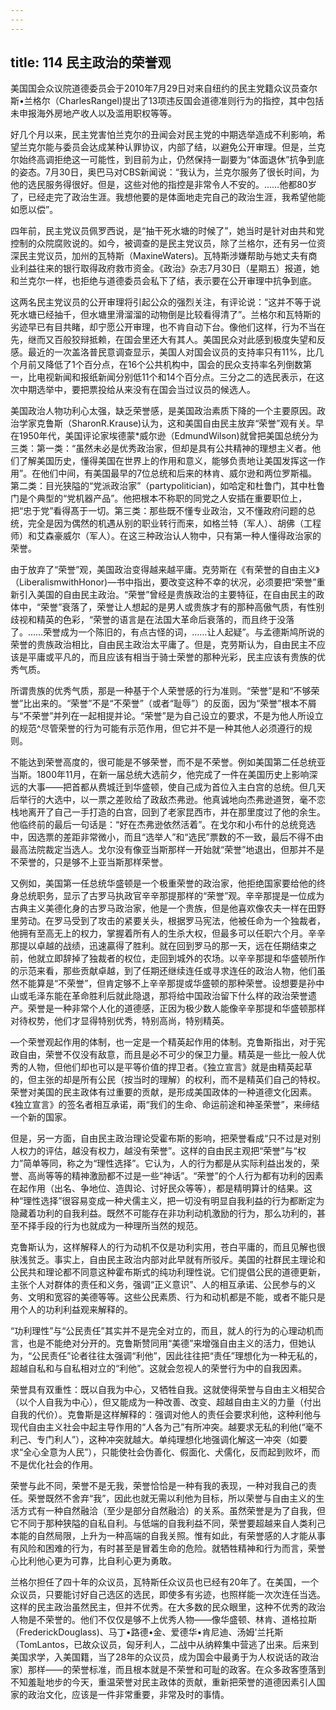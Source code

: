 ```yaml
---
---
---
```

title: 114 民主政治的荣誉观
---





美国国会众议院道德委员会于2010年7月29日对来自纽约的民主党籍众议员查尔斯•兰格尔（CharlesRangel)提出了13项违反国会道德准则行为的指控，其中包括未申报海外房地产收人以及滥用职权等等。

好几个月以来，民主党害怕兰克尔的丑闻会对民主党的中期选举造成不利影响，希望兰克尔能与委员会达成某种认罪协议，内部了结，以避免公开审理。但是，兰克尔始终高调拒绝这一可能性，到目前为止，仍然保持一副要为“体面退休”抗争到底的姿态。7月30日，奥巴马对CBS新闻说：“我认为，兰克尔服务了很长时间，为他的选民服务得很好。但是，这些对他的指控是非常令人不安的。……他都80岁了，已经走完了政治生涯。我想他要的是体面地走完自己的政治生涯，我希望他能如愿以偿”。

四年前，民主党议员佩罗西说，是“抽干死水塘的时候了”，她当时是针对由共和党控制的众院腐败说的。如今，被调查的是民主党议员，除了兰格尔，还有另一位资深民主党议员，加州的瓦特斯（MaxineWaters)。瓦特斯涉嫌帮助与她丈夫有商业利益往来的银行取得政府救市资金。《政治》杂志7月30日（星期五）报道，她和兰克尔一样，也拒绝与道德委员会私下了结，表示要在公开审理中抗争到底。

这两名民主党议员的公开审理将引起公众的强烈关注，有评论说：“这并不等于说死水塘已经抽千，但水塘里滑溜溜的动物倒是比较看得清了”。兰格尔和瓦特斯的劣迹早已有目共睹，却宁愿公开审理，也不肯自动下台。像他们这样，行为不当在先，继而又百般狡辩抵赖，在国会里还大有其人。美国民众对此感到极度失望和反感。最近的一次盖洛普民意调查显示，美国人对国会议员的支持率只有11%，比几个月前又降低了1个百分点，在16个公共机构中，国会的民众支持率名列倒数第一，比电视新闻和报纸新闻分别低11个和14个百分点。三分之二的选民表示，在这次中期选举中，要把票投给从来没有在国会当过议员的候选人。

美国政治人物功利心太强，缺乏荣誉感，是美国政治素质下降的一个主要原因。政治学家克鲁斯（SharonR.Krause)认为，这和美国自由民主放弃“荣誉”观有关。早在1950年代，美国评论家埃德蒙*威尔逊（EdmundWilson)就曾把美国总统分为三类：第一类：“虽然未必是优秀政治家，但却是具有公共精神的理想主义者。他们了解美国历史，懂得美国在世界上的作用和意义，能够负责地让美国发挥这一作用”。在他们中间，有美国最早的7位总统和后来的林肯、威尔逊和两位罗斯福。第二类：目光狭隘的“党派政治家”（partypolitician)，如哈定和杜鲁门，其中杜鲁门是个典型的“党机器产品”。他把根本不称职的同党之人安插在重要职位上，把“忠于党”看得髙于一切。第三类：那些既不懂专业政治，又不懂政府问题的总统，完全是因为偶然的机遇从别的职业转行而来，如格兰特（军人）、胡佛（工程师）和艾森豪威尔（军人）。在这三种政治认人物中，只有第一种人懂得政治家的荣誉。

由于放弃了“荣誉”观，美国政治变得越来越平庸。克劳斯在《有荣誉的自由主义》（LiberalismwithHonor)—书中指出，要改变这种不幸的状况，必须要把“荣誉”重新引入美国的自由民主政治。“荣誉”曾经是贵族政治的主要特征，在自由民主的政体中，“荣誉”衰落了，荣誉让人想起的是男人或贵族才有的那种高傲气质，有性别歧视和精英的色彩，“荣誉的语言是在法国大革命后衰落的，而且终于没落了。……荣誉成为一个陈旧的，有点古怪的词，……让人起疑”。与孟德斯鸠所说的荣誉的贵族政治相比，自由民主政治太平庸了。但是，克劳斯认为，自由民主不应该是平庸或平凡的，而且应该有相当于骑士荣誉的那种光彩，民主应该有贵族的优秀气质。

所谓贵族的优秀气质，那是一种基于个人荣誉感的行为准则。“荣誉”是和“不够荣誉”比出来的。“荣誉”不是“不荣誉”（或者“耻辱”）的反面，因为“荣誉”根本不屑与“不荣誉”并列在一起相提并论。“荣誉”是为自己设立的要求，不是为他人所设立的规范^尽管荣誉的行为可能有示范作用，但它并不是一种其他人必须遵行的规则。

不能达到荣誉高度的，很可能是不够荣誉，而不是不荣誉。例如美国第二任总统亚当斯。1800年11月，在新一届总统大选前夕，他完成了一件在美国历史上影响深远的大事——把首都从费城迁到华盛顿，使自己成为首位入主白宫的总统。但几天后举行的大选中，以一票之差败给了政敌杰弗逊。他真诚地向杰弗逊道贺，毫不恋栈地离开了自己一手打造的白宫，回到了老家昆西市，并在那里度过了他的余生。他临终前的最后一句话是：“好在杰弗逊依然活着”。在戈尔和小布什的总统竞选中，因选票的差距非常微小，而且“选举人”和“选民”票数的不一致，最后不得不由最高法院裁定当选人。戈尔没有像亚当斯那样一开始就“荣誉”地退出，但那并不是不荣誉的，只是够不上亚当斯那样荣誉。

又例如，美国第一任总统华盛顿是一个极重荣誉的政治家，他拒绝国家要给他的终身总统职务，显示了古罗马执政官辛辛那提那样的“荣誉”观。辛辛那提是一位成为古典主义美德化身的古罗马政治家，他是一个贵族，但是他喜欢像农夫一样在田野里劳动。在罗马受到了攻击的紧要关头，根据罗马宪法，他被任命为一个独裁者，他拥有至高无上的权力，掌握着所有人的生杀大权，但最多可以任职六个月。辛辛那提以卓越的战绩，迅速贏得了胜利。就在回到罗马的那一天，远在任期结束之前，他就立即辞掉了独裁者的权位，走回到城外的农场。以辛辛那提和华盛顿所作的示范来看，那些贡献卓越，到了任期还继续连任或寻求连任的政治人物，他们虽然不能算是“不荣誉”，但肯定够不上辛辛那提或华盛顿的那种荣誉。设想要是孙中山或毛泽东能在革命胜利后就此隐退，那将给中国政治留下什么样的政治荣誉遗产。荣誉是一种非常个人化的道德感，正因为极少数人能像辛辛那提和华盛顿那样对待权势，他们才显得特别优秀，特别高尚，特别精英。

—个荣誉观起作用的体制，也一定是一个精英起作用的体制。克鲁斯指出，对于宪政自由，荣誉不仅没有敌意，而且是必不可少的保卫力量。精英是一些比一般人优秀的人物，但他们却也可以是平等价值的捍卫者。《独立宣言》就是由精英起草的，但主张的却是所有公民（按当时的理解）的权利，而不是精英们自己的特权。荣誉对美国的民主政体有过重要的贡献，是形成美国政体的一种道德文化因素。《独立宣言》的签名者相互承诺，兩“我们的生命、命运前途和神圣荣誉”，来缔结一个新的国家。

但是，另一方面，自由民主政治理论受霍布斯的影响，把荣誉看成“只不过是对别人权力的评估，越没有权力，越没有荣誉”。这样的自由民主观把“荣誉”与“权力”简单等同，称之为“理性选择”。它认为，人的行为都是从实际利益出发的，荣誉、高尚等等的精神激励都不过是一些“神话”。“荣誉”的个人行为都有功利的因素在起作用（出名、争地位、造舆论、讨好民众等等），都是精明算计的结果。这种“理性选择”很容易变成一种犬儒主义，把一切没有明显自我利益的行为都断定为隐藏着功利的自我利益。既然不可能存在非功利动机激励的行为，那么功利的，甚至不择手段的行为也就成为一种理所当然的规范。

克鲁斯认为，这样解释人的行为动机不仅是功利实用，苍白平庸的，而且见解也很肤浅贫乏。事实上，自由民主政治内部对此早就有所驳斥。美国的社群民主理论和公民共和理论都不同意这种霍布斯式的纯功利理性说。它们提倡公民的道德更新，主张个人对群体的责任和义务，强调“正义意识”、人的相互承诺、公民参与的义务、文明和宽容的美德等等。这些公民素质、行为和动机都是不能，或者不能只是用个人的功利利益观来解释的。

“功利理性”与“公民责任”其实并不是完全对立的，而且，就人的行为的心理动机而言，也是不能绝对分开的。克鲁斯赞同用“美德”来增强自由主义的活力，但她认为，“公民责任”论者往往太强调“利他”，因此往往把“责任”理想化为一种无私的，超越自私和与自私相对立的“利他”。这就会忽视人的荣誉行为中的自我因素。

荣誉具有双重性：既以自我为中心，又牺牲自我。这就使得荣誉与自由主义相契合（以个人自我为中心），但又能成为一种改善、改变、超越自由主义的力量（付出自我的代价）。克鲁斯是这样解释的：强调对他人的责任会要求利他，这种利他与现代自由主义社会中起主导作用的“人各为己”有所冲突。越要求无私的利他(“毫不利己、专门利人”），这种冲突就越大。单纯理想化地强调化解这一冲突（如要求“全心全意为人民”），只能使社会伪善化、假面化、犬儒化，反而起到败坏，而不是优化社会的作用。

荣誉与此不同，荣誉不是无我，荣誉恰恰是一种有我的表现，一种对我自己的责任。荣誉既然不舍弃“我”，因此也就无需以利他为目标，所以荣誉与自由主义的生活方式有一种自然融洽（至少是部分自然融洽）的关系。虽然荣誉是为了自我，但它不同于那种狭隘的自私自利。与低端的自我利益不同，荣誉要超越来自人类利己本能的自然局限，上升为一种高端的自我关照。惟有如此，有荣誉感的人才能从事有风险和困难的行为，有时甚至是冒着生命的危险。就牺牲精神和行为而言，荣誉心比利他心更为可靠，比自利心更为勇敢。

兰格尔担任了四十年的众议员，瓦特斯任众议员也已经有20年了。在美国，一个众议员，只要能讨好自己选区的选民，即使多有劣迹，也照样能一次次连任当选。这样的民主政治虽然民主，但并不优秀。在大多数的民众眼里，这种不优秀的政治人物是不荣誉的。他们不仅仅是够不上优秀人物——像华盛顿、林肯、道格拉斯（FrederickDouglass)、马丁•路德•金、爱德华•肯尼迪、汤姆'兰托斯（TomLantos，已故众议员，匈牙利人，二战中从纳粹集中营逃了出来。后来到美国求学，入美国籍，当了28年的众议员，成为国会中最勇于为人权说话的政治家）那样——的荣誉标准，而且根本就是不荣誉和可耻的政客。在众多政客堕落到不知羞耻地步的今天，重温荣誉对民主政体的贡献，重新把荣誉的道德因素引人国家的政治文化，应该是一件非常重要，非常及时的事情。